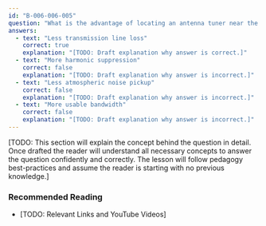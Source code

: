 ```yaml
---
id: "B-006-006-005"
question: "What is the advantage of locating an antenna tuner near the antenna feed point, over locating it near the transceiver?"
answers:
  - text: "Less transmission line loss"
    correct: true
    explanation: "[TODO: Draft explanation why answer is correct.]"
  - text: "More harmonic suppression"
    correct: false
    explanation: "[TODO: Draft explanation why answer is incorrect.]"
  - text: "Less atmospheric noise pickup"
    correct: false
    explanation: "[TODO: Draft explanation why answer is incorrect.]"
  - text: "More usable bandwidth"
    correct: false
    explanation: "[TODO: Draft explanation why answer is incorrect.]"
---
```


[TODO: This section will explain the concept behind the question in detail. Once drafted the reader will understand all necessary concepts to answer the question confidently and correctly. The lesson will follow pedagogy best-practices and assume the reader is starting with no previous knowledge.]

### Recommended Reading

- [TODO: Relevant Links and YouTube Videos]
